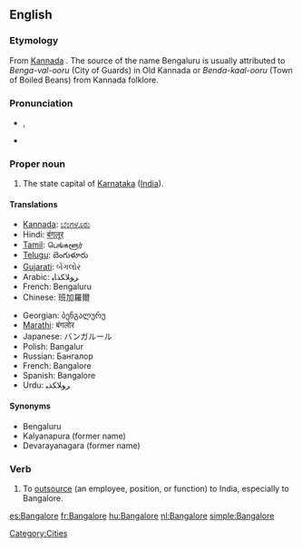 {{wikipedia}}
==English==

===Etymology===
From [[wikipedia:Kannada|Kannada]] {{term|||tr=Bengaluru}}. The source of the name Bengaluru is usually attributed to ''Benga-val-ooru'' (City of Guards) in Old Kannada or ''Benda-kaal-ooru'' (Town of Boiled Beans) from Kannada folklore.

===Pronunciation===
* {{IPA|/'bæŋgəlɔː(ɹ)/}}, {{SAMPA|/"b{Ng@lor/}}
* {{rhymes|ɔː(r)}}

===Proper noun===
{{en-proper noun}}

# The state capital of [[Karnataka]] ([[India]]).

====Translations====
{{rfc-tsort|duplicate language: French}}
{{trans-top|state capital of Karnataka, India}}
* [[Kannada]]: [[:kn:ಬೆಂಗಳೂರು|ಬೆಂಗಳೂರು]]
* Hindi: [[बंगलूर]]
* [[Tamil]]: பெங்களூர்
* [[Telugu]]: బెంగుళూరు
* [[Gujarati]]: બેંગલોર
* Arabic: ﺮﻮﻠﺎﻜﺬﺎﺒ
* French: Bengaluru
* Chinese: 班加羅爾
{{trans-mid}}
* Georgian: ბენგალურუ
* [[Marathi]]: बंगलोर
* Japanese: バンガルール
* Polish: Bangalur
* Russian: Бангалор
* French: Bangalore
* Spanish: Bangalore
* Urdu: ﺮﻮﻠﺎﻜﺬﺒ
{{trans-bottom}}

====Synonyms====
* Bengaluru
* Kalyanapura (former name)
* Devarayanagara (former name)

===Verb===
{{en-verb|Bangalor|ed}}

# To [[outsource]] (an employee, position, or function) to India, especially to Bangalore.

[[Category:Cities]]

[[es:Bangalore]]
[[fr:Bangalore]]
[[hu:Bangalore]]
[[nl:Bangalore]]
[[simple:Bangalore]]